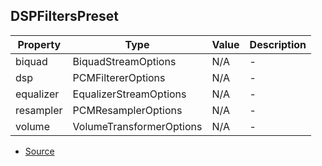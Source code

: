 ## DSPFiltersPreset


| Property | Type | Value | Description |
| ----------- | ----------- | ----------- | ----------- |
| biquad | BiquadStreamOptions | N/A | - |
| dsp | PCMFiltererOptions | N/A | - |
| equalizer | EqualizerStreamOptions | N/A | - |
| resampler | PCMResamplerOptions | N/A | - |
| volume | VolumeTransformerOptions | N/A | - |


- [Source](https://github.com/Androz2091/discord-player/blob/28ec2ed/packages/equalizer/src/FiltersChainBuilder.ts#L7)